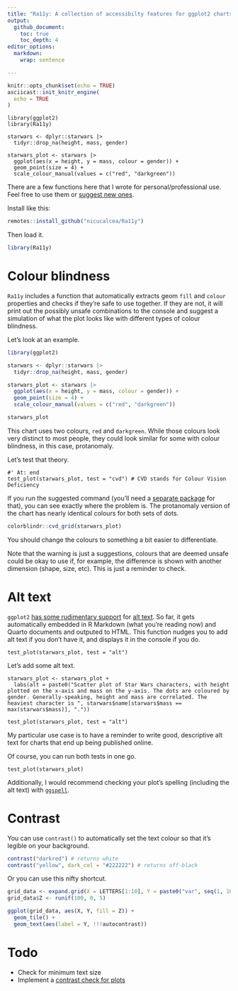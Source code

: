 ```yaml
---
title: "Ra11y: A collection of accessibilty features for ggplot2 charts"
output:
  github_document:
    toc: true
    toc_depth: 4
editor_options: 
  markdown: 
    wrap: sentence

---
```


```r
knitr::opts_chunk$set(echo = TRUE)
asciicast::init_knitr_engine(
  echo = TRUE
)
```


```asciicast
library(ggplot2)
library(Ra11y)

starwars <- dplyr::starwars |> 
  tidyr::drop_na(height, mass, gender)

starwars_plot <- starwars |>
  ggplot(aes(x = height, y = mass, colour = gender)) +
  geom_point(size = 4) +
  scale_colour_manual(values = c("red", "darkgreen"))
```

There are a few functions here that I wrote for personal/professional use. Feel free to use them or [suggest new ones](https://github.com/nicucalcea/ggspell/issues).

Install like this:

```r
remotes::install_github("nicucalcea/Ra11y")
```

Then load it.

```r
library(Ra11y)
```

# Colour blindness

`Ra11y` includes a function that automatically extracts geom `fill` and `colour` properties and checks if they're safe to use together. If they are not, it will print out the possibly unsafe combinations to the console and suggest a simulation of what the plot looks like with different types of colour blindness.

Let's look at an example.

```r
library(ggplot2)

starwars <- dplyr::starwars |> 
  tidyr::drop_na(height, mass, gender)

starwars_plot <- starwars |>
  ggplot(aes(x = height, y = mass, colour = gender)) +
  geom_point(size = 4) +
  scale_colour_manual(values = c("red", "darkgreen"))

starwars_plot
```

This chart uses two colours, `red` and `darkgreen`. While those colours look very distinct to most people, they could look similar for some with colour blindness, in this case, protanomaly.

Let's test that theory.

```asciicast
#' At: end
test_plot(starwars_plot, test = "cvd") # CVD stands for Colour Vision Deficiency
```
If you run the suggested command (you'll need a [separate package](https://github.com/clauswilke/colorblindr) for that), you can see exactly where the problem is. The protanomaly version of the chart has nearly identical colours for both sets of dots.

```r
colorblindr::cvd_grid(starwars_plot)
```

You should change the colours to something a bit easier to differentiate.

Note that the warning is just a suggestions, colours that are deemed unsafe could be okay to use if, for example, the difference is shown with another dimension (shape, size, etc). This is just a reminder to check.

# Alt text

`ggplot2` [has some rudimentary support](https://github.com/tidyverse/ggplot2/issues/4477) for [alt text](https://en.wikipedia.org/wiki/Alt_attribute). So far, it gets automatically embedded in R Markdown (what you're reading now) and Quarto documents and outputed to HTML. This function nudges you to add alt text if you don't have it, and displays it in the console if you do.

```asciicast
test_plot(starwars_plot, test = "alt")
```

Let's add some alt text.

```asciicast
starwars_plot <- starwars_plot +
  labs(alt = paste0("Scatter plot of Star Wars characters, with height plotted on the x-axis and mass on the y-axis. The dots are coloured by gender. Generally-speaking, height and mass are correlated. The heaviest character is ", starwars$name[starwars$mass == max(starwars$mass)], "."))

test_plot(starwars_plot, test = "alt")
```

My particular use case is to have a reminder to write good, descriptive alt text for charts that end up being published online.

Of course, you can run both tests in one go.

```asciicast
test_plot(starwars_plot)
```

Additionally, I would recommend checking your plot's spelling (including the alt text) with [`ggspell`](https://github.com/nicucalcea/ggspell).

# Contrast

You can use `contrast()` to automatically set the text colour so that it's legible on your background.

```r
contrast("darkred") # returns white
contrast("yellow", dark_col = "#222222") # returns off-black
```

Or you can use this nifty shortcut.

```r
grid_data <- expand.grid(X = LETTERS[1:10], Y = paste0("var", seq(1, 10)))
grid_data$Z <- runif(100, 0, 5)

ggplot(grid_data, aes(X, Y, fill = Z)) + 
  geom_tile() +
  geom_text(aes(label = Y, !!!autocontrast))
```

# Todo

- Check for minimum text size
- Implement a [contrast check for plots](https://marijohannessen.github.io/color-contrast-checker/)
